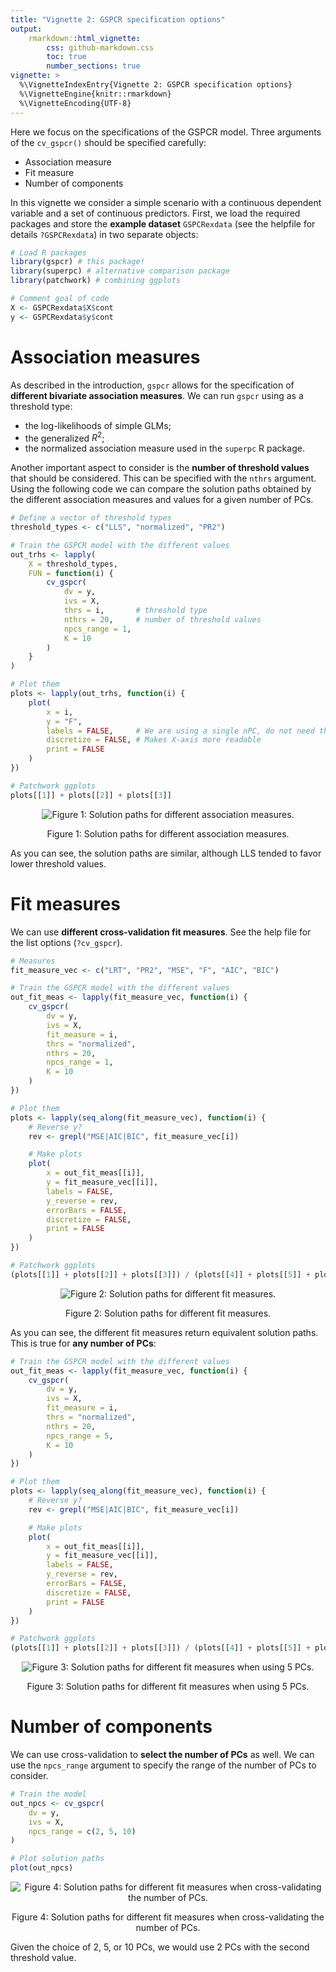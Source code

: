 ```yaml
---
title: "Vignette 2: GSPCR specification options"
output: 
    rmarkdown::html_vignette:
        css: github-markdown.css
        toc: true
        number_sections: true
vignette: >
  %\VignetteIndexEntry{Vignette 2: GSPCR specification options}
  %\VignetteEngine{knitr::rmarkdown}
  %\VignetteEncoding{UTF-8}
---
```




Here we focus on the specifications of the GSPCR model. Three arguments of the `cv_gspcr()` should be specified carefully:

- Association measure
- Fit measure
- Number of components

In this vignette we consider a simple scenario with a continuous dependent variable and a set of continuous predictors. First, we load the required packages and store the **example dataset** `GSPCRexdata` (see the helpfile for details `?GSPCRexdata`) in two separate objects:


```r
# Load R packages
library(gspcr) # this package!
library(superpc) # alternative comparison package
library(patchwork) # combining ggplots

# Comment goal of code
X <- GSPCRexdata$X$cont
y <- GSPCRexdata$y$cont
```


# Association measures

As described in the introduction, `gspcr` allows for the specification of **different bivariate association measures**.
We can run `gspcr` using as a threshold type:

- the log-likelihoods of simple GLMs;
- the generalized $R^2$;
- the normalized association measure used in the `superpc` R package.

Another important aspect to consider is the **number of threshold values** that should be considered.
This can be specified with the `nthrs` argument.
Using the following code we can compare the solution paths obtained by the different association measures and values for a given number of PCs.


```r
# Define a vector of threshold types
threshold_types <- c("LLS", "normalized", "PR2")

# Train the GSPCR model with the different values
out_trhs <- lapply(
    X = threshold_types,
    FUN = function(i) {
        cv_gspcr(
            dv = y,
            ivs = X,
            thrs = i,       # threshold type
            nthrs = 20,     # number of threshold values
            npcs_range = 1, 
            K = 10
        )
    }
)

# Plot them
plots <- lapply(out_trhs, function(i) {
    plot(
        x = i,
        y = "F",
        labels = FALSE,     # We are using a single nPC, do not need the label
        discretize = FALSE, # Makes X-axis more readable
        print = FALSE
    )
})

# Patchwork ggplots
plots[[1]] + plots[[2]] + plots[[3]]
```

<div class="figure" style="text-align: center">
<img src="fig-association-measures-1.png" alt="Figure 1: Solution paths for different association measures."  />
<p class="caption">Figure 1: Solution paths for different association measures.</p>
</div>

As you can see, the solution paths are similar, although LLS tended to favor lower threshold values.

# Fit measures

We can use **different cross-validation fit measures**.
See the help file for the list options (`?cv_gspcr`).


```r
# Measures
fit_measure_vec <- c("LRT", "PR2", "MSE", "F", "AIC", "BIC")

# Train the GSPCR model with the different values
out_fit_meas <- lapply(fit_measure_vec, function(i) {
    cv_gspcr(
        dv = y,
        ivs = X,
        fit_measure = i,
        thrs = "normalized",
        nthrs = 20,
        npcs_range = 1,
        K = 10
    )
})

# Plot them
plots <- lapply(seq_along(fit_measure_vec), function(i) {
    # Reverse y?
    rev <- grepl("MSE|AIC|BIC", fit_measure_vec[i])

    # Make plots
    plot(
        x = out_fit_meas[[i]],
        y = fit_measure_vec[[i]],
        labels = FALSE,
        y_reverse = rev,
        errorBars = FALSE,
        discretize = FALSE,
        print = FALSE
    )
})

# Patchwork ggplots
(plots[[1]] + plots[[2]] + plots[[3]]) / (plots[[4]] + plots[[5]] + plots[[6]])
```

<div class="figure" style="text-align: center">
<img src="fig-fit-measures-1.png" alt="Figure 2: Solution paths for different fit measures."  />
<p class="caption">Figure 2: Solution paths for different fit measures.</p>
</div>

As you can see, the different fit measures return equivalent solution paths.
This is true for **any number of PCs**:


```r
# Train the GSPCR model with the different values
out_fit_meas <- lapply(fit_measure_vec, function(i) {
    cv_gspcr(
        dv = y,
        ivs = X,
        fit_measure = i,
        thrs = "normalized",
        nthrs = 20,
        npcs_range = 5,
        K = 10
    )
})

# Plot them
plots <- lapply(seq_along(fit_measure_vec), function(i) {
    # Reverse y?
    rev <- grepl("MSE|AIC|BIC", fit_measure_vec[i])

    # Make plots
    plot(
        x = out_fit_meas[[i]],
        y = fit_measure_vec[[i]],
        labels = FALSE,
        y_reverse = rev,
        errorBars = FALSE,
        discretize = FALSE,
        print = FALSE
    )
})

# Patchwork ggplots
(plots[[1]] + plots[[2]] + plots[[3]]) / (plots[[4]] + plots[[5]] + plots[[6]])
```

<div class="figure" style="text-align: center">
<img src="fig-fit-measures-npc-5-1.png" alt="Figure 3: Solution paths for different fit measures when using 5 PCs."  />
<p class="caption">Figure 3: Solution paths for different fit measures when using 5 PCs.</p>
</div>

# Number of components

We can use cross-validation to **select the number of PCs** as well.
We can use the `npcs_range` argument to specify the range of the number of PCs to consider.


```r
# Train the model
out_npcs <- cv_gspcr(
    dv = y,
    ivs = X,
    npcs_range = c(2, 5, 10)
)

# Plot solution paths
plot(out_npcs)
```

<div class="figure" style="text-align: center">
<img src="fig-cv-npcs-1.png" alt="Figure 4: Solution paths for different fit measures when cross-validating the number of PCs."  />
<p class="caption">Figure 4: Solution paths for different fit measures when cross-validating the number of PCs.</p>
</div>

Given the choice of 2, 5, or 10 PCs, we would use 2 PCs with the second threshold value.
